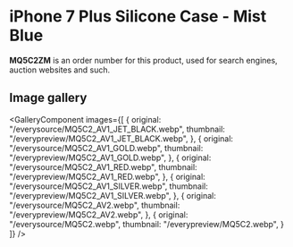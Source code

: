
# iPhone 7 Plus Silicone Case - Mist Blue

<Callout type='info' emoji='👉🏻'>**MQ5C2ZM** is an order number for this product, used for search engines, auction websites and such.</Callout>

## Image gallery

<GalleryComponent
    images={[
      {
        original: "/everysource/MQ5C2_AV1_JET_BLACK.webp",
        thumbnail: "/everypreview/MQ5C2_AV1_JET_BLACK.webp",
      },
      {
        original: "/everysource/MQ5C2_AV1_GOLD.webp",
        thumbnail: "/everypreview/MQ5C2_AV1_GOLD.webp",
      },
      {
        original: "/everysource/MQ5C2_AV1_RED.webp",
        thumbnail: "/everypreview/MQ5C2_AV1_RED.webp",
      },
      {
        original: "/everysource/MQ5C2_AV1_SILVER.webp",
        thumbnail: "/everypreview/MQ5C2_AV1_SILVER.webp",
      },
      {
        original: "/everysource/MQ5C2_AV2.webp",
        thumbnail: "/everypreview/MQ5C2_AV2.webp",
      },
      {
        original: "/everysource/MQ5C2.webp",
        thumbnail: "/everypreview/MQ5C2.webp",
      }
    ]}
  />
